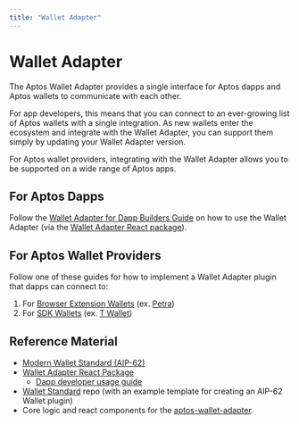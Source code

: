```yaml
---
title: "Wallet Adapter"
---
```


# Wallet Adapter

The Aptos Wallet Adapter provides a single interface for Aptos dapps and Aptos wallets to communicate with each other.

For app developers, this means that you can connect to an ever-growing list of Aptos wallets with a single integration. As new wallets enter the ecosystem and integrate with the Wallet Adapter, you can support them simply by updating your Wallet Adapter version.

For Aptos wallet providers, integrating with the Wallet Adapter allows you to be supported on a wide range of Aptos apps.

## For Aptos Dapps

Follow the [Wallet Adapter for Dapp Builders Guide](./wallet-adapter/dapp.mdx) on how to use the Wallet Adapter (via the [Wallet Adapter React package](https://github.com/aptos-labs/aptos-wallet-adapter/tree/main/packages/wallet-adapter-react)).

## For Aptos Wallet Providers

Follow one of these guides for how to implement a Wallet Adapter plugin that dapps can connect to:

1. For [Browser Extension Wallets](./wallet-adapter/browser-extension-wallets.mdx) (ex. [Petra](https://chromewebstore.google.com/detail/petra-aptos-wallet/ejjladinnckdgjemekebdpeokbikhfci?hl=en))
2. For [SDK Wallets](./wallet-adapter/sdk-wallets.mdx) (ex. [T Wallet](https://www.npmjs.com/package/@atomrigslab/aptos-wallet-adapter))

## Reference Material

- [Modern Wallet Standard (AIP-62)](https://github.com/aptos-foundation/AIPs/blob/1bd0c41971701e54cf35da86c2877e58be61ee38/aips/aip-62.md)
- [Wallet Adapter React Package](https://github.com/aptos-labs/aptos-wallet-adapter/tree/main/packages/wallet-adapter-react)
    - [Dapp developer usage guide](https://aptos.dev/en/build/sdks/wallet-adapter/dapp)
- [Wallet Standard](https://github.com/aptos-labs/wallet-standard/tree/main) repo (with an example template for creating an AIP-62 Wallet plugin)
- Core logic and react components for the [aptos-wallet-adapter](https://github.com/aptos-labs/aptos-wallet-adapter).
